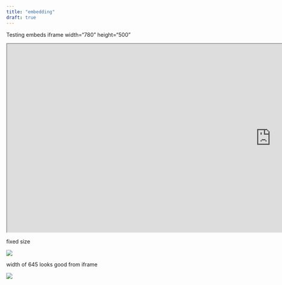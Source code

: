 ```yaml
---
title: "embedding"
draft: true
---
```


Testing embeds iframe width="780" height="500"

```{=html}
<iframe width="1400" height="500" src="https://public.tableau.com/views/EDA_CC_Sized_dec4/MerchantFraud?:showVizHome=no&:embed=true"></iframe>
```
fixed size

```{=html}
<div class='tableauPlaceholder' id='viz1701720948147' style='position: relative'><noscript><a href='#'><img alt=' ' src='https:&#47;&#47;public.tableau.com&#47;static&#47;images&#47;ED&#47;EDA_CC_Sized_dec4&#47;TransactionCategories&#47;1_rss.png' style='border: none' /></a></noscript><object class='tableauViz'  style='display:none;'><param name='host_url' value='https%3A%2F%2Fpublic.tableau.com%2F' /> <param name='embed_code_version' value='3' /> <param name='site_root' value='' /><param name='name' value='EDA_CC_Sized_dec4&#47;TransactionCategories' /><param name='tabs' value='yes' /><param name='toolbar' value='yes' /><param name='static_image' value='https:&#47;&#47;public.tableau.com&#47;static&#47;images&#47;ED&#47;EDA_CC_Sized_dec4&#47;TransactionCategories&#47;1.png' /> <param name='animate_transition' value='yes' /><param name='display_static_image' value='yes' /><param name='display_spinner' value='yes' /><param name='display_overlay' value='yes' /><param name='display_count' value='yes' /><param name='language' value='en-US' /><param name='filter' value='publish=yes' /></object></div>                <script type='text/javascript'>                    var divElement = document.getElementById('viz1701720948147');                    var vizElement = divElement.getElementsByTagName('object')[0];                    if ( divElement.offsetWidth > 800 ) { vizElement.style.minWidth='800px';vizElement.style.maxWidth='100%';vizElement.style.minHeight='670px';vizElement.style.maxHeight=(divElement.offsetWidth*0.75)+'px';} else if ( divElement.offsetWidth > 500 ) { vizElement.style.minWidth='800px';vizElement.style.maxWidth='100%';vizElement.style.minHeight='670px';vizElement.style.maxHeight=(divElement.offsetWidth*0.75)+'px';} else { vizElement.style.width='100%';vizElement.style.height='1600px';}                     var scriptElement = document.createElement('script');                    scriptElement.src = 'https://public.tableau.com/javascripts/api/viz_v1.js';                    vizElement.parentNode.insertBefore(scriptElement, vizElement);                </script>
```
width of 645 looks good from iframe

```{=html}
<div class='tableauPlaceholder' id='viz1701719141999' style='position: relative'><noscript><a href='#'><img alt=' ' src='https:&#47;&#47;public.tableau.com&#47;static&#47;images&#47;Ex&#47;ExploratoryDataAnalysisofCreditCardFraud&#47;WhenDoesFraudOccurDailyWeekly&#47;1_rss.png' style='border: none' /></a></noscript><object class='tableauViz'  style='display:none;'><param name='host_url' value='https%3A%2F%2Fpublic.tableau.com%2F' /> <param name='embed_code_version' value='3' /> <param name='site_root' value='' /><param name='name' value='ExploratoryDataAnalysisofCreditCardFraud&#47;WhenDoesFraudOccurDailyWeekly' /><param name='tabs' value='yes' /><param name='toolbar' value='yes' /><param name='static_image' value='https:&#47;&#47;public.tableau.com&#47;static&#47;images&#47;Ex&#47;ExploratoryDataAnalysisofCreditCardFraud&#47;WhenDoesFraudOccurDailyWeekly&#47;1.png' /> <param name='animate_transition' value='yes' /><param name='display_static_image' value='yes' /><param name='display_spinner' value='yes' /><param name='display_overlay' value='yes' /><param name='display_count' value='yes' /><param name='language' value='en-US' /></object></div>                <script type='text/javascript'>                    var divElement = document.getElementById('viz1701719141999');                    var vizElement = divElement.getElementsByTagName('object')[0];                    if ( divElement.offsetWidth > 800 ) { vizElement.style.width='100%';vizElement.style.height=(divElement.offsetWidth*0.75)+'px';} else if ( divElement.offsetWidth > 500 ) { vizElement.style.width='100%';vizElement.style.height=(divElement.offsetWidth*0.75)+'px';} else { vizElement.style.width='100%';vizElement.style.height='1650px';}                     var scriptElement = document.createElement('script');                    scriptElement.src = 'https://public.tableau.com/javascripts/api/viz_v1.js';                    vizElement.parentNode.insertBefore(scriptElement, vizElement);                </script>
```
